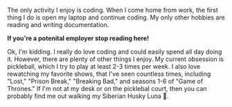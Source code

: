 The only activity I enjoy is coding. When I come home from work, the first thing I do is open my laptop and continue coding. My only other hobbies are
reading and writing documentation.

**If you're a potenital employer stop reading here!**

Ok, I&#39;m kidding. I really do love coding and could easily spend all day doing it.
However, there are plenty of other things I enjoy. My current obsession is pickleball, which I try to play at least 2-3 times per week. I also love rewatching my favorite shows,
that I've seen countless times, including "Lost," "Prison Break," "Breaking Bad," and seasons 1-6 of "Game of Thrones." If I&#39;m not
at my desk or on the picklebal court, then you can probably find me out walking my Siberian Husky Luna 🐺.

